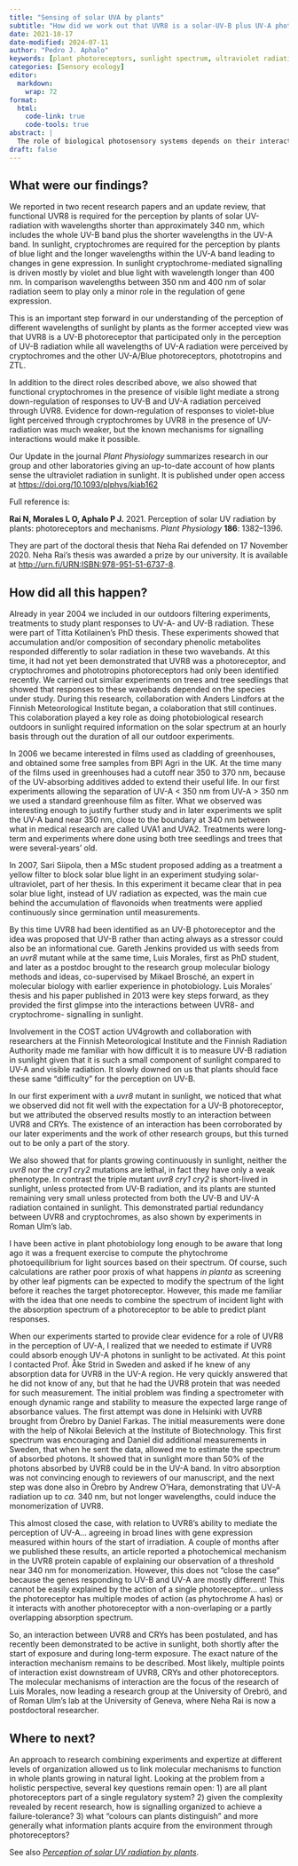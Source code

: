 ```yaml
---
title: "Sensing of solar UVA by plants"
subtitle: "How did we work out that UVR8 is a solar-UV-B plus UV-A photoreceptor?"
date: 2021-10-17
date-modified: 2024-07-11
author: "Pedro J. Aphalo"
keywords: [plant photoreceptors, sunlight spectrum, ultraviolet radiation]
categories: [Sensory ecology]
editor: 
  markdown: 
    wrap: 72
format:
  html: 
    code-link: true
    code-tools: true
abstract: |
  The role of biological photosensory systems depends on their interaction the light environemnt and on interactions among them. Work lead by my research grouop with the help of collaborators shed light on how two families of photoreceptors function in plants growing in sunlight.
draft: false
---
```


## What were our findings?

We reported in two recent research papers and an update review, that functional UVR8 is required for the perception by plants of solar UV-radiation with wavelengths shorter than approximately 340 nm, which includes the whole UV-B band plus the shorter wavelengths in the UV-A band. In sunlight, cryptochromes are required for the perception by plants of blue light and the longer wavelengths within the UV-A band leading to changes in gene expression. In sunlight cryptochrome-mediated signalling is driven mostly by violet and blue light with wavelength longer than 400 nm. In comparison wavelengths between 350 nm and 400 nm of solar radiation seem to play only a minor role in the regulation of gene expression.

This is an important step forward in our understanding of the perception of different wavelengths of sunlight by plants as the former accepted view was that UVR8 is a UV-B photoreceptor that participated only in the perception of UV-B radiation while all wavelengths of UV-A radiation were perceived by cryptochromes and the other UV-A/Blue photoreceptors, phototropins and ZTL.

In addition to the direct roles described above, we also showed that functional cryptochromes in the presence of visible light mediate a strong down-regulation of responses to UV-B and UV-A radiation perceived through UVR8. Evidence for down-regulation of responses to violet-blue light perceived through cryptochromes by UVR8 in the presence of UV-radiation was much weaker, but the known mechanisms for signalling interactions would make it possible.

Our Update in the journal <em>Plant Physiology</em> summarizes research in our group and other laboratories giving an up-to-date account of how plants sense the ultraviolet radiation in sunlight. It is published under open access at <a href="https://doi.org/10.1093/plphys/kiab162">https://doi.org/10.1093/plphys/kiab162</a>

Full reference is:

**Rai N, Morales L O, Aphalo P J.** 2021. Perception of solar UV radiation by plants: photoreceptors and mechanisms. _Plant Physiology_ **186**: 1382–1396.

They are part of the doctoral thesis that Neha Rai defended on 17 November 2020. Neha Rai's thesis was awarded a prize by our university. It is available at [http://urn.fi/URN:ISBN:978-951-51-6737-8](http://urn.fi/URN:ISBN:978-951-51-6737-8).

## How did all this happen?

Already in year 2004 we included in our outdoors filtering experiments, treatments to study plant responses to UV-A- and UV-B radiation. These were part of Titta Kotilainen's PhD thesis. These experiments showed that accumulation and/or composition of secondary phenolic metabolites responded differently to solar radiation in these two wavebands. At this time, it had not yet been demonstrated that UVR8 was a photoreceptor, and cryptochromes and phototropins photoreceptors had only been identified recently. We carried out similar experiments on trees and tree seedlings that showed that responses to these wavebands depended on the species under study. During this research, collaboration with Anders Lindfors at the Finnish Meteorological Institute began, a colaboration that still continues. This colaboration played a key role as doing photobiological research outdoors in sunlight required information on the solar spectrum at an hourly basis through out the duration of all our outdoor experiments.

In 2006 we became interested in films used as cladding of greenhouses, and obtained some free samples from BPI Agri in the UK. At the time many of the films used in greenhouses had a cutoff near 350 to 370 nm, because of the UV-absorbing additives added to extend their useful life. In our first experiments allowing the separation of UV-A &lt; 350 nm from UV-A &gt; 350 nm we used a standard greenhouse film as filter. What we observed was interesting enough to justify further study and in later experiments we split the UV-A band near 350 nm, close to the boundary at 340 nm between what in medical research are called UVA1 and UVA2. Treatments were long-term and experiments where done using both tree seedlings and trees that were several-years' old.

In 2007, Sari Siipola, then a MSc student proposed adding as a treatment a yellow filter to block solar blue light in an experiment studying solar-ultraviolet, part of her thesis. In this experiment it became clear that in pea solar blue light, instead of UV radiation as expected, was the main cue behind the accumulation of flavonoids when treatments were applied continuously since germination until measurements.

By this time UVR8 had been identified as an UV-B photoreceptor and the idea was proposed that UV-B rather than acting always as a stressor could also be an informational cue. Gareth Jenkins provided us with seeds from an <em>uvr8 </em>mutant while at the same time, Luis Morales, first as PhD student, and later as a postdoc brought to the research group molecular biology methods and ideas, co-supervised by Mikael Brosché, an expert in molecular biology with earlier experience in photobiology. Luis Morales' thesis and his paper published in 2013 were key steps forward, as they provided the first glimpse into the interactions between UVR8- and cryptochrome- signalling in sunlight.

Involvement in the COST action UV4growth and collaboration with researchers at the Finnish Meteorological Institute and the Finnish Radiation Authority made me familiar with how difficult it is to measure UV-B radiation in sunlight given that it is such a small component of sunlight compared to UV-A and visible radiation. It slowly downed on us that plants should face these same "difficulty" for the perception on UV-B.

In our first experiment with a <em>uvr8</em> mutant in sunlight, we noticed that what we observed did not fit well with the expectation for a UV-B photoreceptor, but we attributed the observed results mostly to an interaction between UVR8 and CRYs. The existence of an interaction has been corroborated by our later experiments and the work of other research groups, but this turned out to be only a part of the story.

We also showed that for plants growing continuously in sunlight, neither the _uvr8_ nor the _cry1 cry2_ mutations are lethal, in fact they have only a weak phenotype. In contrast the triple mutant _uvr8 cry1 cry2_ is short-lived in sunlight, unless protected from UV-B radiation, and its plants are stunted remaining very small unless protected from both the UV-B and UV-A radiation contained in sunlight. This demonstrated partial redundancy between UVR8 and cryptochromes, as also shown by experiments in Roman Ulm's lab.

I have been active in plant photobiology long enough to be aware that long ago it was a frequent exercise to compute the phytochrome photoequilibrium for light sources based on their spectrum. Of course, such calculations are rather poor proxis of what happens _in planta_ as screening by other leaf pigments can be expected to modify the spectrum of the light before it reaches the target photoreceptor. However, this made me familiar with the idea that one needs to combine the spectrum of incident light with the absorption spectrum of a photoreceptor to be able to predict plant responses.

When our experiments started to provide clear evidence for a role of UVR8 in the perception of UV-A, I realized that we needed to estimate if UVR8 could absorb enough UV-A photons in sunlight to be activated. At this point I contacted Prof. Åke Strid in Sweden and asked if he knew of any absorption data for UVR8 in the UV-A region. He very quickly answered that he did not know of any, but that he had the UVR8 protein that was needed for such measurement. The initial problem was finding a spectrometer with enough dynamic range and stability to measure the expected large range of absorbance values. The first attempt was done in Helsinki with UVR8 brought from Örebro by Daniel Farkas. The initial measurements were done with the help of Nikolai Belevich at the Institute of Biotechnology. This first spectrum was encouraging and Daniel did additional measurements in Sweden, that when he sent the data, allowed me to estimate the spectrum of absorbed photons. It showed that in sunlight more than 50% of the photons absorbed by UVR8 could be in the UV-A band. In vitro absorption was not convincing enough to reviewers of our manuscript, and the next step was done also in Örebro by Andrew O'Hara, demonstrating that UV-A radiation up to <em>ca.</em> 340 nm, but not longer wavelengths, could induce the monomerization of UVR8.

This almost closed the case, with relation to UVR8's ability to mediate the perception of UV-A... agreeing in broad lines with gene expression measured within hours of the start of irradiation. A couple of months after we published these results, an article reported a photochemical mechanism in the UVR8 protein capable of explaining our observation of a threshold near 340 nm for monomerization. However, this does not "close the case" because the genes responding to UV-B and UV-A are mostly different! This cannot be easily explained by the action of a single photoreceptor... unless the photoreceptor has multiple modes of action (as phytochrome A has) or it interacts with another photoreceptor with a non-overlaping or a partly overlapping absorption spectrum.

So, an interaction between UVR8 and CRYs has been postulated, and has recently been demonstrated to be active in sunlight, both shortly after the start of exposure and during long-term exposure. The exact nature of the interaction mechanism remains to be described. Most likely, multiple points of interaction exist downstream of UVR8, CRYs and other photoreceptors. The molecular mechanisms of interaction are the focus of the research of Luis Morales, now leading a research group at the University of Orebrö, and of Roman Ulm's lab at the University of Geneva, where Neha Rai is now a postdoctoral researcher.

::: callout-note
# Where to next?

An approach to research combining experiments and expertize at different levels of organization allowed us to link molecular mechanisms to function in whole plants growing in natural light. Looking at the problem from a holistic perspective, several key questions remain open: 1) are all plant photoreceptors part of a single regulatory system? 2) given the complexity revealed by recent research, how is signalling organized to achieve a failure-tolerance? 3) what "colours can plants distinguish" and more generally what information plants acquire from the environment through photoreceptors?
:::

See also [_Perception of solar UV radiation by plants_](perception-of-solar-ultraviolet.qmd).
